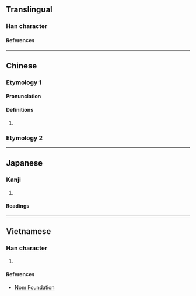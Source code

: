 {{character info/new}}
==Translingual==

===Han character===
{{Han char|rn=85|rad=水|as=03|sn=6|four=35117|canj=EKNI|ids=⿰氵丸}}

====References====
{{Han ref|kx=0604.140|dkj=17119|dj=0998.090|hdz=31553.030|uh=6C4D}}

----

==Chinese==
{{zh-forms}}

===Etymology 1===

====Pronunciation====
{{zh-pron
|m=wán
|c=jyun4
|mc=y
|oc=y
|ma=
|cat=v
}}

====Definitions====
{{zh-hanzi}}

# {{zh-only|汍瀾}}

===Etymology 2===
{{zh-see|洹|v}}

----

==Japanese==

===Kanji===
{{ja-kanji|grade=|rs=水03}}

# {{rfdef|ja|sort=水03}}

====Readings====
{{ja-readings
|on=かん, がん
}}

----

==Vietnamese==

===Han character===
{{vi-readings|rs=水03|reading=hoàn}}

# {{rfdef|vi|sort=水03}}

====References====
* [http://nomfoundation.org/common/nom_details.php?codepoint=6c4d Nom Foundation]